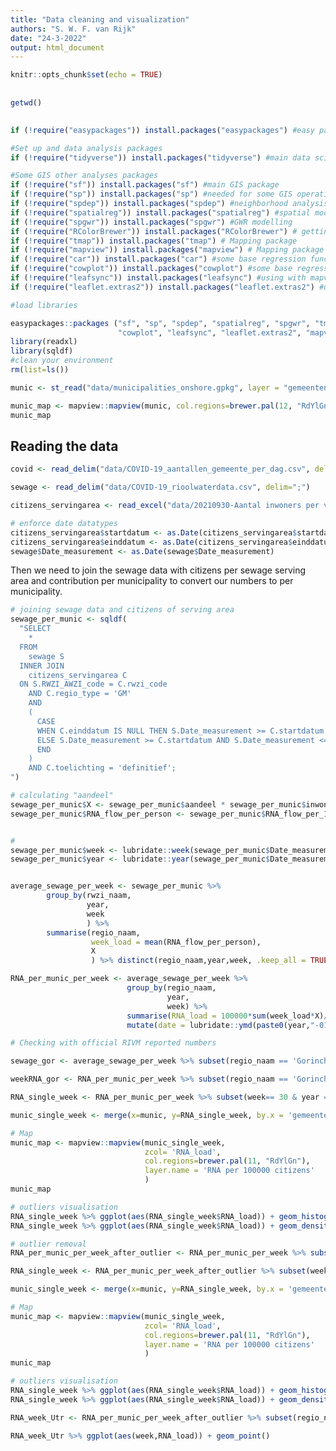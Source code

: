 ---
title: "Data cleaning and visualization"
authors: "S. W. F. van Rijk"
date: "24-3-2022"
output: html_document
---

```{r setup, include=FALSE}
knitr::opts_chunk$set(echo = TRUE)
```

## 

```{r Path}
getwd()
```

## 

```{r Packages}
if (!require("easypackages")) install.packages("easypackages") #easy package manager

#Set up and data analysis packages
if (!require("tidyverse")) install.packages("tidyverse") #main data science packages

#Some GIS other analyses packages 
if (!require("sf")) install.packages("sf") #main GIS package
if (!require("sp")) install.packages("sp") #needed for some GIS operation, will not be in use from 2023
if (!require("spdep")) install.packages("spdep") #neighborhood analysis in R
if (!require("spatialreg")) install.packages("spatialreg") #spatial modelling such as lag, error
if (!require("spgwr")) install.packages("spgwr") #GWR modelling
if (!require("RColorBrewer")) install.packages("RColorBrewer") # getting interesting color
if (!require("tmap")) install.packages("tmap") # Mapping package
if (!require("mapview")) install.packages("mapview") # Mapping package
if (!require("car")) install.packages("car") #some base regression functions
if (!require("cowplot")) install.packages("cowplot") #some base regression functions
if (!require("leafsync")) install.packages("leafsync") #using with mapview
if (!require("leaflet.extras2")) install.packages("leaflet.extras2") #using with mapview

#load libraries

easypackages::packages ("sf", "sp", "spdep", "spatialreg", "spgwr", "tmap", "mapview", "car", "RColorBrewer", "tidyverse", 
                        "cowplot", "leafsync", "leaflet.extras2", "mapview")
library(readxl)
library(sqldf)
#clean your environment
rm(list=ls())
```

```{r}
munic <- st_read("data/municipalities_onshore.gpkg", layer = "gemeenten_onshore")
```
```{r}
munic_map <- mapview::mapview(munic, col.regions=brewer.pal(12, "RdYlGn"))
munic_map
```

## Reading the data

```{r data}
covid <- read_delim("data/COVID-19_aantallen_gemeente_per_dag.csv", delim =";")

sewage <- read_delim("data/COVID-19_rioolwaterdata.csv", delim=";")

citizens_servingarea <- read_excel("data/20210930-Aantal inwoners per verzorgingsgebied 2021.xlsx", sheet = "Tabel 1")

# enforce date datatypes
citizens_servingarea$startdatum <- as.Date(citizens_servingarea$startdatum)
citizens_servingarea$einddatum <- as.Date(citizens_servingarea$einddatum)
sewage$Date_measurement <- as.Date(sewage$Date_measurement)
```

Then we need to join the sewage data with citizens per sewage serving area and contribution per municipality to convert our numbers to per municipality.

```{r}

# joining sewage data and citizens of serving area
sewage_per_munic <- sqldf(
  "SELECT 
    *
  FROM 
    sewage S 
  INNER JOIN 
    citizens_servingarea C
  ON S.RWZI_AWZI_code = C.rwzi_code 
    AND C.regio_type = 'GM'
    AND 
    (
      CASE
      WHEN C.einddatum IS NULL THEN S.Date_measurement >= C.startdatum
      ELSE S.Date_measurement >= C.startdatum AND S.Date_measurement <= C.einddatum
      END
    )
    AND C.toelichting = 'definitief';
")

# calculating "aandeel"
sewage_per_munic$X <- sewage_per_munic$aandeel * sewage_per_munic$inwoners
sewage_per_munic$RNA_flow_per_person <- sewage_per_munic$RNA_flow_per_100000 / 100000


# 
sewage_per_munic$week <- lubridate::week(sewage_per_munic$Date_measurement)
sewage_per_munic$year <- lubridate::year(sewage_per_munic$Date_measurement)


average_sewage_per_week <- sewage_per_munic %>% 
        group_by(rwzi_naam,
                 year,
                 week 
                 ) %>% 
        summarise(regio_naam,
                  week_load = mean(RNA_flow_per_person),
                  X
                  ) %>% distinct(regio_naam,year,week, .keep_all = TRUE)

RNA_per_munic_per_week <- average_sewage_per_week %>%
                          group_by(regio_naam,
                                   year,
                                   week) %>%
                          summarise(RNA_load = 100000*sum(week_load*X)/sum(X)) %>%
                          mutate(date = lubridate::ymd(paste0(year,"-01-01")) + week)

```

```{r single munic}

# Checking with official RIVM reported numbers

sewage_gor <- average_sewage_per_week %>% subset(regio_naam == 'Gorinchem' & week==40 & year == 2021)

weekRNA_gor <- RNA_per_munic_per_week %>% subset(regio_naam == 'Gorinchem' & week==40 & year == 2021)


```


```{r single week}

RNA_single_week <- RNA_per_munic_per_week %>% subset(week== 30 & year == 2021)

munic_single_week <- merge(x=munic, y=RNA_single_week, by.x = 'gemeentenaam', by.y = 'regio_naam')

# Map
munic_map <- mapview::mapview(munic_single_week, 
                              zcol= 'RNA_load',
                              col.regions=brewer.pal(11, "RdYlGn"),
                              layer.name = 'RNA per 100000 citizens'
                              )
munic_map

# outliers visualisation
RNA_single_week %>% ggplot(aes(RNA_single_week$RNA_load)) + geom_histogram()
RNA_single_week %>% ggplot(aes(RNA_single_week$RNA_load)) + geom_density()

# outlier removal
RNA_per_munic_per_week_after_outlier <- RNA_per_munic_per_week %>% subset(abs(RNA_load-mean(RNA_load))<=3*sd(RNA_load)) 


```


```{r single week after outlier removal}

RNA_single_week <- RNA_per_munic_per_week_after_outlier %>% subset(week== 30 & year == 2021)

munic_single_week <- merge(x=munic, y=RNA_single_week, by.x = 'gemeentenaam', by.y = 'regio_naam')

# Map
munic_map <- mapview::mapview(munic_single_week, 
                              zcol= 'RNA_load',
                              col.regions=brewer.pal(11, "RdYlGn"),
                              layer.name = 'RNA per 100000 citizens'
                              )
munic_map

# outliers visualisation
RNA_single_week %>% ggplot(aes(RNA_single_week$RNA_load)) + geom_histogram()
RNA_single_week %>% ggplot(aes(RNA_single_week$RNA_load)) + geom_density()

```

```{r time series for 1 municipality}

RNA_week_Utr <- RNA_per_munic_per_week_after_outlier %>% subset(regio_naam=='Utrecht')

RNA_week_Utr %>% ggplot(aes(week,RNA_load)) + geom_point()

```































